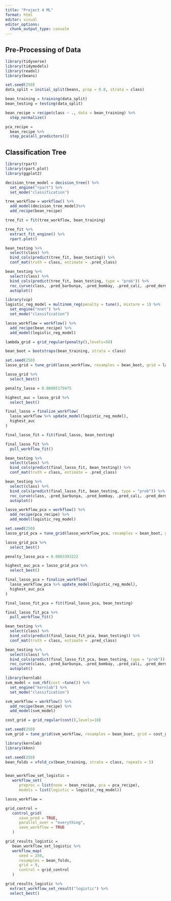 ```yaml
---
title: "Project 4 ML"
format: html
editor: visual
editor_options: 
  chunk_output_type: console
---
```


## Pre-Processing of Data

```r
library(tidyverse)
library(tidymodels)
library(readxl)
library(beans)

set.seed(250)
data_split = initial_split(beans, prop = 0.8, strata = class)

bean_training = training(data_split)
bean_testing = testing(data_split)

bean_recipe = recipe(class ~ ., data = bean_training) %>% 
  step_normalize()

pca_recipe =
  bean_recipe %>%
  step_pca(all_predictors())
```

## Classification Tree

```r
library(rpart)
library(rpart.plot)
library(ggplot2)

decision_tree_model = decision_tree() %>% 
  set_engine("rpart") %>% 
  set_mode("classification")

tree_workflow = workflow() %>% 
  add_model(decision_tree_model)%>% 
  add_recipe(bean_recipe)

tree_fit = fit(tree_workflow, bean_training)

tree_fit %>% 
  extract_fit_engine() %>% 
  rpart.plot()

bean_testing %>% 
  select(class) %>% 
  bind_cols(predict(tree_fit, bean_testing)) %>% 
  conf_mat(truth = class, estimate = .pred_class)

bean_testing %>% 
  select(class) %>% 
  bind_cols(predict(tree_fit, bean_testing, type = "prob")) %>% 
  roc_curve(class, .pred_barbunya, .pred_bombay, .pred_cali, .pred_dermason, .pred_horoz, .pred_seker, .pred_sira) %>%
  autoplot()
```

```r
library(vip)
logistic_reg_model = multinom_reg(penalty = tune(), mixture = 1) %>%
  set_engine("nnet") %>% 
  set_mode("classification")

lasso_workflow = workflow() %>% 
  add_recipe(bean_recipe) %>% 
  add_model(logistic_reg_model)

lambda_grid = grid_regular(penalty(),levels=50)

bean_boot = bootstraps(bean_training, strata = class)

set.seed(250)
lasso_grid = tune_grid(lasso_workflow, resamples = bean_boot, grid = lambda_grid)

lasso_grid %>% 
  select_best()

penalty_lasso = 0.00005179475
```

```r
highest_auc = lasso_grid %>%
  select_best()

final_lasso = finalize_workflow(
  lasso_workflow %>% update_model(logistic_reg_model),
  highest_auc
)

final_lasso_fit = fit(final_lasso, bean_testing)

final_lasso_fit %>% 
  pull_workflow_fit()

bean_testing %>% 
  select(class) %>% 
  bind_cols(predict(final_lasso_fit, bean_testing)) %>% 
  conf_mat(truth = class, estimate = .pred_class)

bean_testing %>% 
  select(class) %>% 
  bind_cols(predict(final_lasso_fit, bean_testing, type = "prob")) %>% 
  roc_curve(class, .pred_barbunya, .pred_bombay, .pred_cali, .pred_dermason, .pred_horoz, .pred_seker, .pred_sira) %>%
  autoplot()
```

```r
lasso_workflow_pca = workflow() %>% 
  add_recipe(pca_recipe) %>% 
  add_model(logistic_reg_model)

set.seed(250)
lasso_grid_pca = tune_grid(lasso_workflow_pca, resamples = bean_boot, grid = lambda_grid)

lasso_grid_pca %>% 
  select_best()

penalty_lasso_pca = 0.0003393222
```

```r
highest_auc_pca = lasso_grid_pca %>%
  select_best()

final_lasso_pca = finalize_workflow(
  lasso_workflow_pca %>% update_model(logistic_reg_model),
  highest_auc_pca
)

final_lasso_fit_pca = fit(final_lasso_pca, bean_testing)

final_lasso_fit_pca %>% 
  pull_workflow_fit()

bean_testing %>% 
  select(class) %>% 
  bind_cols(predict(final_lasso_fit_pca, bean_testing)) %>% 
  conf_mat(truth = class, estimate = .pred_class)

bean_testing %>% 
  select(class) %>% 
  bind_cols(predict(final_lasso_fit_pca, bean_testing, type = "prob")) %>% 
  roc_curve(class, .pred_barbunya, .pred_bombay, .pred_cali, .pred_dermason, .pred_horoz, .pred_seker, .pred_sira) %>%
  autoplot()
```

```r
library(kernlab)
svm_model = svm_rbf(cost =tune()) %>%
  set_engine("kernlab") %>% 
  set_mode("classification")

svm_workflow = workflow() %>% 
  add_recipe(bean_recipe) %>% 
  add_model(svm_model)

cost_grid = grid_regular(cost(),levels=10)

set.seed(250)
svm_grid = tune_grid(svm_workflow, resamples = bean_boot, grid = cost_grid)

```

```r
library(kernlab)
library(kknn)

set.seed(250)
bean_folds = vfold_cv(bean_training, strata = class, repeats = 5)


bean_workflow_set_logistic = 
   workflow_set(
      preproc = list(none = bean_recipe, pca = pca_recipe), 
      models = list(logistic = logistic_reg_model))

lasso_workflow = 

grid_control =
   control_grid(
      save_pred = TRUE,
      parallel_over = "everything",
      save_workflow = TRUE
   )

grid_results_logistic =
   bean_workflow_set_logistic %>%
   workflow_map(
      seed = 250,
      resamples = bean_folds,
      grid = 9,
      control = grid_control
   )

grid_results_logistic %>% 
  extract_workflow_set_result("logistic") %>% 
  select_best()
```
